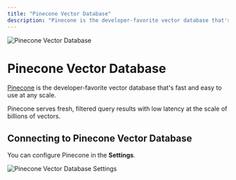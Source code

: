 ```yaml
---
title: "Pinecone Vector Database"
description: "Pinecone is the developer-favorite vector database that's fast and easy to use at any scale."
---
```



<Image
  src="/images/anythingllm-setup/vector-database-configuration/cloud/pinecone/thumbnail.png" 
  height={1080} 
  width={1920} 
  quality={100}
  alt="Pinecone Vector Database"
/>

# Pinecone Vector Database

[Pinecone](https://www.pinecone.io/) is the developer-favorite vector database that's fast and easy to use at any scale.

Pinecone serves fresh, filtered query results with low latency at the scale of billions of vectors.


## Connecting to Pinecone Vector Database

You can configure Pinecone in the **Settings**.

<Image
  src="/images/anythingllm-setup/vector-database-configuration/cloud/pinecone/pinecone-vectordb.png" 
  height={1080} 
  width={1920} 
  quality={100}
  alt="Pinecone Vector Database Settings"
/>